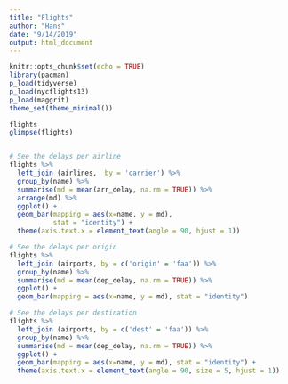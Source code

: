 ```yaml
---
title: "Flights"
author: "Hans"
date: "9/14/2019"
output: html_document
---
```


```r
knitr::opts_chunk$set(echo = TRUE)
library(pacman)
p_load(tidyverse)
p_load(nycflights13)
p_load(maggrit)
theme_set(theme_minimal())
```

```r
flights
glimpse(flights)


# See the delays per airline
flights %>%
  left_join (airlines,  by = 'carrier') %>%
  group_by(name) %>%
  summarise(md = mean(arr_delay, na.rm = TRUE)) %>%
  arrange(md) %>%
  ggplot() +
  geom_bar(mapping = aes(x=name, y = md), 
           stat = "identity") +
  theme(axis.text.x = element_text(angle = 90, hjust = 1))

# See the delays per origin
flights %>% 
  left_join (airports, by = c('origin' = 'faa')) %>%
  group_by(name) %>%
  summarise(md = mean(dep_delay, na.rm = TRUE)) %>%
  ggplot() +
  geom_bar(mapping = aes(x=name, y = md), stat = "identity")

# See the delays per destination
flights %>% 
  left_join (airports, by = c('dest' = 'faa')) %>%
  group_by(name) %>%
  summarise(md = mean(dep_delay, na.rm = TRUE)) %>%
  ggplot() +
  geom_bar(mapping = aes(x=name, y = md), stat = "identity") +
  theme(axis.text.x = element_text(angle = 90, size = 5, hjust = 1))


```

